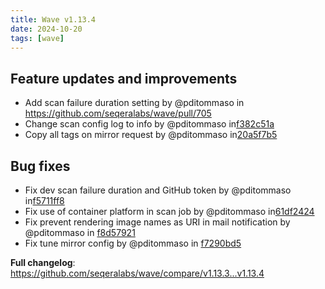 ```yaml
---
title: Wave v1.13.4
date: 2024-10-20
tags: [wave]
---
```


## Feature updates and improvements

- Add scan failure duration setting by @pditommaso in https://github.com/seqeralabs/wave/pull/705
- Change scan config log to info by @pditommaso in[f382c51a](https://github.com/seqeralabs/wave/commit/f382c51a48e87514ce41e5aa78f2cf60bf10e02f)
- Copy all tags on mirror request by @pditommaso in[20a5f7b5](https://github.com/seqeralabs/wave/commit/20a5f7b54382ed04f8b7206f6e8a675fed5e1971)

## Bug fixes

- Fix dev scan failure duration and GitHub token by @pditommaso in[f5711ff8](https://github.com/seqeralabs/wave/commit/f5711ff8c4ae5c6d6c4898197dc491aaf10186f6)
- Fix use of container platform in scan job by @pditommaso in[61df2424](https://github.com/seqeralabs/wave/commit/61df2424acf8343a58e1c3f5346eba1e494e9996)
- Fix prevent rendering image names as URI in mail notification by @pditommaso in [f8d57921](https://github.com/seqeralabs/wave/commit/f8d57921d45d07c83da9b2392eaa916c685bd261)
- Fix tune mirror config by @pditommaso in [f7290bd5](https://github.com/seqeralabs/wave/commit/f7290bd5fd523a503c28d731bd60c940e1b36543)

**Full changelog**: https://github.com/seqeralabs/wave/compare/v1.13.3...v1.13.4
